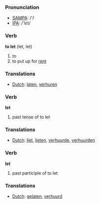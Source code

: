 === Pronunciation ===
*[[w:SAMPA|SAMPA]]: /'/
*[[w:IPA|IPA]]: /'lεt/

=== Verb ===

'''to let''' (let, let)

# to 
# to put up for [[rent]]

=== Translations ===
*[[Dutch]]: [[laten]], [[verhuren]]

=== Verb ===

'''let'''

# past tense of to let

=== Translations ===
*[[Dutch]]: [[liet]], [[lieten]], [[verhuurde]], [[verhuurden]]

=== Verb ===

'''let'''

# past participle of to let

=== Translations ===
*[[Dutch]]: [[gelaten]], [[verhuurd]]